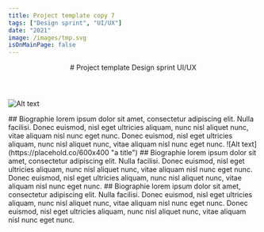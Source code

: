 ```yaml
---
title: Project template copy 7
tags: ["Design sprint", "UI/UX"]
date: "2021"
image: /images/tmp.svg
isOnMainPage: false
---
```


<Header>
  # Project template
  <Tags>
    <Tag style="squared">Design sprint</Tag>
    <Tag style="squared">UI/UX</Tag>
  </Tags>
</Header>

<MainImg>![Alt text](https://placehold.co/600x400 "a title")</MainImg>

<Content>
  <Wrapper>
    ## Biographie
    lorem ipsum dolor sit amet, consectetur adipiscing elit. Nulla facilisi. Donec euismod, nisl eget ultricies aliquam, nunc nisl aliquet nunc, vitae aliquam nisl nunc eget nunc. Donec euismod, nisl eget ultricies aliquam, nunc nisl aliquet nunc, vitae aliquam nisl nunc eget nunc.
  </Wrapper>
  ![Alt text](https://placehold.co/600x400 "a title")
  <Wrapper>
    ## Biographie
    lorem ipsum dolor sit amet, consectetur adipiscing elit. Nulla facilisi. Donec euismod, nisl eget ultricies aliquam, nunc nisl aliquet nunc, vitae aliquam nisl nunc eget nunc. Donec euismod, nisl eget ultricies aliquam, nunc nisl aliquet nunc, vitae aliquam nisl nunc eget nunc.
  </Wrapper>
  <Wrapper>
    ## Biographie
    lorem ipsum dolor sit amet, consectetur adipiscing elit. Nulla facilisi. Donec euismod, nisl eget ultricies aliquam, nunc nisl aliquet nunc, vitae aliquam nisl nunc eget nunc. Donec euismod, nisl eget ultricies aliquam, nunc nisl aliquet nunc, vitae aliquam nisl nunc eget nunc.
  </Wrapper>
</Content>
